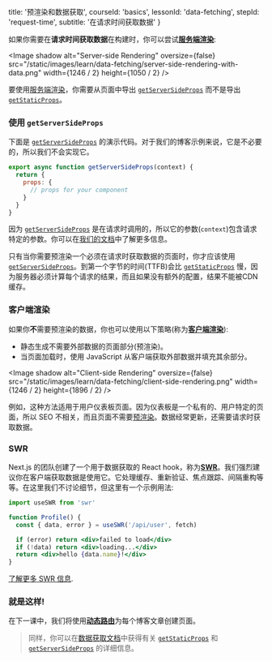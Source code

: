 
  title: '预渲染和数据获取',
  courseId: 'basics',
  lessonId: 'data-fetching',
  stepId: 'request-time',
  subtitle: '在请求时间获取数据'
}

如果你需要在**请求时间获取数据**在构建时，你可以尝试[**服务端渲染**](/docs/basic-features/pages#server-side-rendering):

<Image
  shadow
  alt="Server-side Rendering"
  oversize={false}
  src="/static/images/learn/data-fetching/server-side-rendering-with-data.png"
  width={1246 / 2}
  height={1050 / 2}
/>

要使用[服务端渲染](/docs/basic-features/pages#server-side-rendering)，你需要从页面中导出 [`getServerSideProps`](/docs/basic-features/data-fetching#getserversideprops-server-side-rendering) 而不是导出 [`getStaticProps`](/docs/basic-features/data-fetching#getstaticprops-static-generation)。

### 使用 `getServerSideProps`

下面是 [`getServerSideProps`](/docs/basic-features/data-fetching#getserversideprops-server-side-rendering) 的演示代码。对于我们的博客示例来说，它是不必要的，所以我们不会实现它。

```jsx
export async function getServerSideProps(context) {
  return {
    props: {
      // props for your component
    }
  }
}
```

因为 [`getServerSideProps`](/docs/basic-features/data-fetching#getserversideprops-server-side-rendering) 是在请求时调用的，所以它的参数(`context`)包含请求特定的参数。你可以在[我们的文档](/docs/basic-features/data-fetching#getserversideprops-server-side-rendering)中了解更多信息。

只有当你需要预渲染一个必须在请求时获取数据的页面时，你才应该使用 [`getServerSideProps`](/docs/basic-features/data-fetching#getserversideprops-server-side-rendering)。到第一个字节的时间(TTFB)会比 [`getStaticProps`](/docs/basic-features/data-fetching#getstaticprops-static-generation) 慢，因为服务器必须计算每个请求的结果，而且如果没有额外的配置，结果不能被CDN缓存。

### 客户端渲染

如果你**不**需要预渲染的数据，你也可以使用以下策略(称为[**客户端渲染**](/docs/basic-features/data-fetching#fetching-data-on-the-client-side)):

- 静态生成不需要外部数据的页面部分(预渲染)。
- 当页面加载时，使用 JavaScript 从客户端获取外部数据并填充其余部分。

<Image
  shadow
  alt="Client-side Rendering"
  oversize={false}
  src="/static/images/learn/data-fetching/client-side-rendering.png"
  width={1246 / 2}
  height={1896 / 2}
/>

例如，这种方法适用于用户仪表板页面。因为仪表板是一个私有的、用户特定的页面，所以 SEO 不相关，而且页面不需要[预渲染](/docs/basic-features/pages#pre-rendering)。数据经常更新，还需要请求时获取数据。

### SWR

Next.js 的团队创建了一个用于数据获取的 React hook，称为[**SWR**](https://swr.vercel.app/)。我们强烈建议你在客户端获取数据是使用它。它处理缓存、重新验证、焦点跟踪、间隔重构等等。在这里我们不讨论细节，但这里有一个示例用法:

```jsx
import useSWR from 'swr'

function Profile() {
  const { data, error } = useSWR('/api/user', fetch)

  if (error) return <div>failed to load</div>
  if (!data) return <div>loading...</div>
  return <div>hello {data.name}!</div>
}
```

[了解更多 SWR 信息](https://swr.vercel.app/).

### 就是这样!

在下一课中，我们将使用[**动态路由**](/docs/routing/dynamic-routes)为每个博客文章创建页面。

> 同样，你可以在[数据获取文档](/docs/basic-features/data-fetching)中获得有关 [`getStaticProps`](/docs/basic-features/data-fetching#getstaticprops-static-generation) 和 [`getServerSideProps`](/docs/basic-features/data-fetching#getserversideprops-server-side-rendering) 的详细信息。

